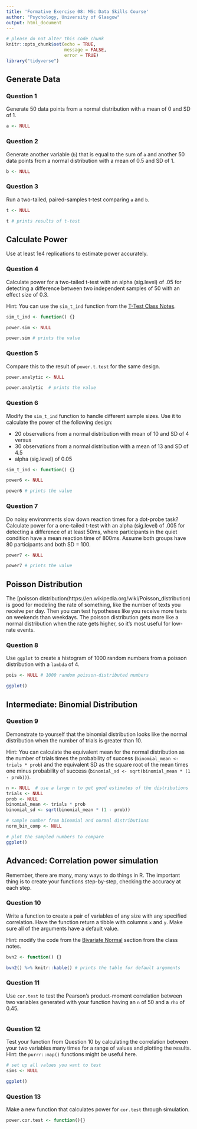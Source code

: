 ```yaml
---
title: 'Formative Exercise 08: MSc Data Skills Course'
author: "Psychology, University of Glasgow"
output: html_document
---
```


```r
# please do not alter this code chunk
knitr::opts_chunk$set(echo = TRUE, 
                      message = FALSE,
                      error = TRUE)
library("tidyverse")
```

## Generate Data

### Question 1

Generate 50 data points from a normal distribution with a mean of 0 and SD of 1.

```r
a <- NULL
```

### Question 2

Generate another variable (`b`) that is equal to the sum of `a` and another 50 data points from a normal distribution with a mean of 0.5 and SD of 1.

```r
b <- NULL
```

### Question 3

Run a two-tailed, paired-samples t-test comparing `a` and `b`.

```r
t <- NULL

t # prints results of t-test
```

## Calculate Power

Use at least 1e4 replications to estimate power accurately.

### Question 4

Calculate power for a two-tailed t-test with an alpha (sig.level) of .05 for detecting a difference between two independent samples of 50 with an effect size of 0.3. 

Hint: You can use the `sim_t_ind` function from the [T-Test Class Notes](https://psyteachr.github.io/msc-data-skills/sim.html#t-test).

```r

sim_t_ind <- function() {}

power.sim <- NULL

power.sim # prints the value

```

### Question 5

Compare this to the result of `power.t.test` for the same design.

```r
power.analytic <- NULL

power.analytic  # prints the value
```

### Question 6

Modify the `sim_t_ind` function to handle different sample sizes. Use it to calculate the power of the following design: 

* 20 observations from a normal distribution with mean of 10 and SD of 4 versus
* 30 observations from a normal distribution with a mean of 13 and SD of 4.5
* alpha (sig.level) of 0.05

```r
sim_t_ind <- function() {}

power6 <- NULL

power6 # prints the value
```

### Question 7

Do noisy environments slow down reaction times for a dot-probe task? 
Calculate power for a one-tailed t-test with an alpha (sig.level) of .005 for detecting a difference of at least 50ms, where participants in the quiet condition have a mean reaction time of 800ms. Assume both groups have 80 participants and both SD = 100.


```r
power7 <- NULL

power7 # prints the value
```

## Poisson Distribution

The [poisson distribution(https://en.wikipedia.org/wiki/Poisson_distribution) is good for modeling the rate of something, like the number of texts you receive per day. Then you can test hypotheses like you receive more texts on weekends than weekdays. The poisson distribution gets more like a normal distribution when the rate gets higher, so it's most useful for low-rate events.

### Question 8

Use `ggplot` to create a histogram of 1000 random numbers from a poisson distribution with a `lambda` of 4. 

```r
pois <- NULL # 1000 random poisson-distributed numbers

ggplot()
```

## Intermediate: Binomial Distribution

### Question 9

Demonstrate to yourself that the binomial distribution looks like the normal distribution when the number of trials is greater than 10.

Hint: You can calculate the equivalent mean for the normal distribution as the number of trials times the probability of success (`binomial_mean <- trials * prob`) and the equivalent SD as the square root of the mean times one minus probability of success (`binomial_sd <- sqrt(binomial_mean * (1 - prob))`).

```r
n <- NULL  # use a large n to get good estimates of the distributions
trials <- NULL
prob <- NULL
binomial_mean <- trials * prob
binomial_sd <- sqrt(binomial_mean * (1 - prob))

# sample number from binomial and normal distributions
norm_bin_comp <- NULL

# plot the sampled numbers to compare
ggplot()
```

## Advanced: Correlation power simulation

Remember, there are many, many ways to do things in R. The important thing is to create your functions step-by-step, checking the accuracy at each step.

### Question 10

Write a function to create a pair of variables of any size with any specified correlation. Have the function return a tibble with columns `x` and `y`. Make sure all of the arguments have a default value.

Hint: modify the code from the [Bivariate Normal](https://psyteachr.github.io/msc-data-skills/08_simulation.html#bvn) 
section from the class notes.

```r
bvn2 <- function() {}

bvn2() %>% knitr::kable() # prints the table for default arguments
```


### Question 11

Use `cor.test` to test the Pearson's product-moment correlation between two variables generated with your function having an `n` of 50 and a `rho` of 0.45.

```r

```

### Question 12

Test your function from Question 10 by calculating the correlation between your two variables many times for a range of values and plotting the results. Hint: the `purrr::map()` functions might be useful here.

```r
# set up all values you want to test
sims <- NULL

ggplot()

```

### Question 13

Make a new function that calculates power for `cor.test` through simulation.

```r
power.cor.test <- function(){}
```


